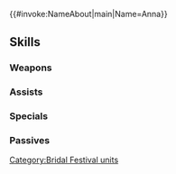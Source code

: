{{#invoke:NameAbout|main|Name=Anna}}{{HeroPage Tabs}}
{{Hero Infobox
|Name=Anna
|Title=Secret Charmer
|WeaponType=Green Bow
|MoveType=Cavalry
|Origin=Fire Emblem Awakening
|Gender=Female
|actorEN=Karen Strassman
|actorJP=世戸さおり
|artist=紺藤ココン
|additionDate=May 19, 2023
|releaseDate=May 19, 2023
|cv1=10
|cv2=4900500
|TagID=花嫁アンナ覚醒
|InternalID=951
|Properties=special,hat,tiara
|description=A merchant with many secrets who has been swept up in the world of the bridal festival, now hatching schemes to make an easy fortune. Appears in Fire Emblem Awakening.
}}
{{Stats Page
|Lv1HP=16|Lv1ATK=13|Lv1SPD=11|Lv1DEF=5|Lv1RES=3
|GRHP=50|GRATK=70|GRSPD=80|GRDEF=40|GRRES=50
}}
==Skills==
===Weapons===
{{Weapons Table
|weapon1=Iron Bow
|weapon1Default=1
|weapon1Unlock=1
|weapon2=Steel Bow
|weapon2Default=2
|weapon2Unlock=2
|weapon3=Silver Bow
|weapon3Default=4
|weapon3Unlock=3
|weapon4=Heartbroker Bow
|weapon4Default=5
|weapon4Unlock=5
}}
===Assists===
{{Assists Table}}
===Specials===
{{Specials Table
|special1=New Moon
|special1Default=4
|special1Unlock=3
|special2=Luna
|special2Unlock=4
}}
===Passives===
{{Passives Table
|passiveA1=Darting Blow 1
|passiveA2=Swift Sparrow 1
|passiveA3=Swift Sparrow 2
|passiveA4=Remote Sparrow
|passiveA1Unlock=2
|passiveA2Unlock=3
|passiveA3Unlock=4
|passiveA4Unlock=5
|passiveB1=Seal Def 1
|passiveB2=Seal Def 2
|passiveB3=Seal Def 3
|passiveB4=Seal Def 4
|passiveB1Unlock=2
|passiveB2Unlock=3
|passiveB3Unlock=4
|passiveB4Unlock=5
|passiveC1=C Feud 1
|passiveC2=C Feud 2
|passiveC3=C Feud 3
|passiveC1Unlock=1
|passiveC2Unlock=2
|passiveC3Unlock=4
}}
{{Heroes Navbox}}
[[Category:Bridal Festival units]]